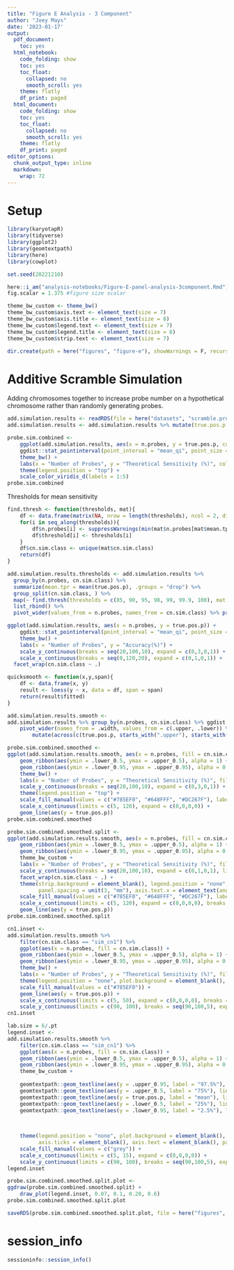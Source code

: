 ```yaml
---
title: "Figure E Analysis - 3 Component"
author: "Joey Mays"
date: '2023-01-17'
output:
  pdf_document:
    toc: yes
  html_notebook:
    code_folding: show
    toc: yes
    toc_float:
      collapsed: no
      smooth_scroll: yes
    theme: flatly
    df_print: paged
  html_document:
    code_folding: show
    toc: yes
    toc_float:
      collapsed: no
      smooth_scroll: yes
    theme: flatly
    df_print: paged
editor_options:
  chunk_output_type: inline
  markdown:
    wrap: 72
---
```


# Setup

```r
library(karyotapR)
library(tidyverse)
library(ggplot2)
library(geomtextpath)
library(here)
library(cowplot)
```

```r
set.seed(20221210)
```

```r
here::i_am("analysis-notebooks/Figure-E-panel-analysis-3component.Rmd")
fig.scalar = 1.375 #figure size scalar

theme_bw_custom <- theme_bw()
theme_bw_custom$axis.text <- element_text(size = 7)
theme_bw_custom$axis.title <- element_text(size = 8)
theme_bw_custom$legend.text <- element_text(size = 7)
theme_bw_custom$legend.title <- element_text(size = 8)
theme_bw_custom$strip.text <- element_text(size = 7)
```

```r
dir.create(path = here("figures", "figure-e"), showWarnings = F, recursive = T)
```


# Additive Scramble Simulation

Adding chromosomes together to increase probe number on a hypothetical chromosome rather than randomly generating probes. 

```r
add.simulation.results <- readRDS(file = here("datasets", "scramble.probe.sim.results.3component.RDS"))
add.simulation.results <- add.simulation.results %>% mutate(true.pos.p = true.pos.p * 100)
```

```r
probe.sim.combined <- 
    ggplot(add.simulation.results, aes(x = n.probes, y = true.pos.p, color = cn.sim.class)) + 
    ggdist::stat_pointinterval(point_interval = "mean_qi", point_size = 0.5, interval_alpha = 0.3) + 
    theme_bw() +
    labs(x = "Number of Probes", y = "Theoretical Sensitivity (%)", color = "Copy Number") +
    theme(legend.position = "top") +
    scale_color_viridis_d(labels = 1:5)
probe.sim.combined
```

Thresholds for mean sensitivity

```r
find.thresh <- function(thresholds, mat){
    df <- data.frame(matrix(NA, nrow = length(thresholds), ncol = 2, dimnames = list(NULL, c("n.probes", "threshold"))))
    for(i in seq_along(thresholds)){
        df$n.probes[i] <- suppressWarnings(min(mat$n.probes[mat$mean.tpr >= thresholds[i]]))
        df$threshold[i] <- thresholds[i]
    }
    df$cn.sim.class <- unique(mat$cn.sim.class)
    return(df)
}
```

```r
add.simulation.results.thresholds <- add.simulation.results %>%
  group_by(n.probes, cn.sim.class) %>%
  summarize(mean.tpr = mean(true.pos.p), .groups = "drop") %>%
  group_split(cn.sim.class, ) %>%
  map(~ find.thresh(thresholds = c(85, 90, 95, 98, 99, 99.9, 100), mat = .x)) %>%
  list_rbind() %>%
  pivot_wider(values_from = n.probes, names_from = cn.sim.class) %>% print()
```


```r
ggplot(add.simulation.results, aes(x = n.probes, y = true.pos.p)) + 
    ggdist::stat_pointinterval(point_interval = "mean_qi", point_size = 0.5, interval_color = "darkgrey") + 
    theme_bw() +
    labs(x = "Number of Probes", y = "Accuracy(%)") + 
    scale_y_continuous(breaks = seq(20,100,10), expand = c(0,3,0,1)) +
    scale_x_continuous(breaks = seq(0,120,20), expand = c(0,1,0,1)) +
  facet_wrap(cn.sim.class ~ .)
```

```r
quicksmooth <- function(x,y,span){
    df <- data.frame(x, y)
    result <- loess(y ~ x, data = df, span = span)
    return(result$fitted)
}
```

```r
add.simulation.results.smooth <- 
add.simulation.results %>% group_by(n.probes, cn.sim.class) %>% ggdist::mean_qi(true.pos.p, .width = c(.50, 0.95)) %>% mutate(.width = as.factor(.width)) %>% 
    pivot_wider(names_from = .width, values_from = c(.upper, .lower)) %>% group_by(cn.sim.class) %>% 
        mutate(across(c(true.pos.p, starts_with(".upper"), starts_with(".lower")), ~quicksmooth(n.probes, .x, span = 0.25))) %>% print()
```

```r
probe.sim.combined.smoothed <- 
ggplot(add.simulation.results.smooth, aes(x = n.probes, fill = cn.sim.class)) +
    geom_ribbon(aes(ymin = .lower_0.5, ymax = .upper_0.5), alpha = 1) +
    geom_ribbon(aes(ymin = .lower_0.95, ymax = .upper_0.95), alpha = 0.4) +
    theme_bw() +
    labs(x = "Number of Probes", y = "Theoretical Sensitivity (%)", fill = "Copy Number") + 
    scale_y_continuous(breaks = seq(20,100,10), expand = c(0,3,0,1)) +
    theme(legend.position = "top") +
    scale_fill_manual(values = c("#785EF0", "#648FFF", "#DC267F"), labels = 1:3) +
    scale_x_continuous(limits = c(5, 120), expand = c(0,0,0,0)) +
    geom_line(aes(y = true.pos.p))
probe.sim.combined.smoothed
```


```r
probe.sim.combined.smoothed.split <- 
ggplot(add.simulation.results.smooth, aes(x = n.probes, fill = cn.sim.class)) +
    geom_ribbon(aes(ymin = .lower_0.5, ymax = .upper_0.5), alpha = 1) +
    geom_ribbon(aes(ymin = .lower_0.95, ymax = .upper_0.95), alpha = 0.4) +
    theme_bw_custom +
    labs(x = "Number of Probes", y = "Theoretical Sensitivity (%)", fill = "Copy Number") + 
    scale_y_continuous(breaks = seq(20,100,10), expand = c(0,1,0,1), limits = c(50,100)) +
    facet_wrap(cn.sim.class ~ .) +
    theme(strip.background = element_blank(), legend.position = "none", panel.grid.minor = element_blank(), 
          panel.spacing = unit(3, "mm"), axis.text.x = element_text(angle = 45, hjust = 1)) +
    scale_fill_manual(values = c("#785EF0", "#648FFF", "#DC267F"), labels = 1:3) +
    scale_x_continuous(limits = c(5, 120), expand = c(0,0,0,0), breaks = c(5, 10, seq(20, 120, 20)), trans = "log") +
    geom_line(aes(y = true.pos.p))
probe.sim.combined.smoothed.split
```

```r
cn1.inset <- 
add.simulation.results.smooth %>% 
    filter(cn.sim.class == "sim_cn1") %>% 
    ggplot(aes(x = n.probes, fill = cn.sim.class)) +
    geom_ribbon(aes(ymin = .lower_0.5, ymax = .upper_0.5), alpha = 1) +
    geom_ribbon(aes(ymin = .lower_0.95, ymax = .upper_0.95), alpha = 0.4) +
    theme_bw() +
    labs(x = "Number of Probes", y = "Theoretical Sensitivity (%)", fill = "Copy Number") + 
    theme(legend.position = "none", plot.background = element_blank(), axis.title = element_blank()) +
    scale_fill_manual(values = c("#785EF0")) +
    geom_line(aes(y = true.pos.p)) +
    scale_x_continuous(limits = c(5, 50), expand = c(0,0,0,0), breaks = c(seq(10,50,10))) +
    scale_y_continuous(limits = c(90, 100), breaks = seq(90,100,5), expand = c(0,0.5,0,0.5))
cn1.inset
```
```r
lab.size = 6/.pt
legend.inset <- 
add.simulation.results.smooth %>% 
    filter(cn.sim.class == "sim_cn1") %>% 
    ggplot(aes(x = n.probes, fill = cn.sim.class)) +
    geom_ribbon(aes(ymin = .lower_0.5, ymax = .upper_0.5), alpha = 1) +
    geom_ribbon(aes(ymin = .lower_0.95, ymax = .upper_0.95), alpha = 0.4) +
    theme_bw_custom +
    
    geomtextpath::geom_textline(aes(y = .upper_0.95, label = "97.5%"), linewidth = .25, color = "grey25", size = lab.size, hjust = 0.97, textcolor = "black") +
    geomtextpath::geom_textline(aes(y = .upper_0.5, label = "75%"), linewidth = .25, color = "grey25", size = lab.size, hjust = 0.70, textcolor = "black") +
    geomtextpath::geom_textline(aes(y = true.pos.p, label = "mean"), linewidth = .5, color = "black", size = lab.size, hjust = 0.45) +
    geomtextpath::geom_textline(aes(y = .lower_0.5, label = "25%"), linewidth = .25, color = "grey25", size = lab.size, hjust = 0.20, textcolor = "black") +
    geomtextpath::geom_textline(aes(y = .lower_0.95, label = "2.5%"), linewidth = .25, color = "grey25", size = lab.size, hjust = 0.10, textcolor = "black") +

    
    
    theme(legend.position = "none", plot.background = element_blank(), axis.title = element_blank(), panel.background = element_blank(),
          axis.ticks = element_blank(), axis.text = element_blank(), panel.grid = element_blank(), panel.border = element_blank()) +
    scale_fill_manual(values = c("grey")) +
    scale_x_continuous(limits = c(5, 15), expand = c(0,0,0,0)) +
    scale_y_continuous(limits = c(90, 100), breaks = seq(90,100,5), expand = c(0,0.5,0,0.5))
legend.inset
```

```r
probe.sim.combined.smoothed.split.plot <- 
ggdraw(probe.sim.combined.smoothed.split) +
    draw_plot(legend.inset, 0.07, 0.1, 0.20, 0.6)
probe.sim.combined.smoothed.split.plot
```

```r
saveRDS(probe.sim.combined.smoothed.split.plot, file = here("figures", "figure-e", "exp01.rpe1.probeSim.scramble.3plus.split.RDS"))
```

# session_info

```r
sessioninfo::session_info()
```